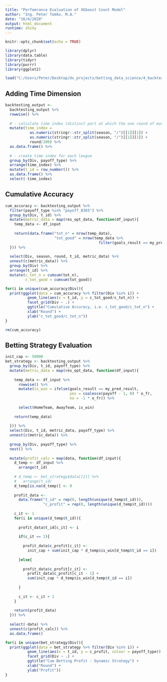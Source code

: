 ```yaml
---
title: "Perfomrance Evaluation of XGboost Count Model"
author: "Ing. Peter Tomko, M.A."
date: "16/4/2020"
output: html_document
runtime: shiny
---
```


```r
knitr::opts_chunk$set(echo = TRUE)

library(dplyr)
library(data.table)
library(tidyr)
library(purrr)
library(ggplot2)

load("C:/Users/Peter/Desktop/ds_projects/betting_data_science/4_backtesting/db_temp/b_xgboost_countmodel.RData")
```

## Adding Time Dimension
```r
backtesting_output <- 
  backtesting_output %>%
  rowwise() %>%
  
  # - calculate time index (distinct part at which the one round of matches is executed)
  mutate(time_index = 
           as.numeric(stringr::str_split(season, "/")[[1]][1]) + 
           as.numeric(stringr::str_split(season, "/")[[1]][2]) + 
           round/200) %>%
  as.data.frame() %>%
  
  # - create time index for each league
  group_by(Div, payoff_type) %>%
  arrange(time_index) %>%
  mutate(t_id = row_number()) %>%
  as.data.frame() %>%
  select(-time_index)
```

## Cumulative Accuracy

```r
cum_accuracy <- backtesting_output %>%
  filter(payoff_type %in% "payoff_B365") %>%
  group_by(Div, t_id) %>%
  mutate(metric_data = map(res_opt_data, function(df_input){
    temp_data <- df_input
    
    return(data.frame("tot_n" = nrow(temp_data),
                      "tot_good" = nrow(temp_data %>% 
                                          filter(goals_result == my_pred_result))))
  })) %>%
  
  select(Div, season, round, t_id, metric_data) %>%
  unnest(c(metric_data)) %>%
  group_by(Div) %>%
  arrange(t_id) %>%
  mutate(c_tot_n = cumsum(tot_n),
         c_tot_good = cumsum(tot_good))

for(i in unique(cum_accuracy$Div)){
  print(ggplot(data = cum_accuracy %>% filter(Div %in% i)) +
          geom_line(aes(x = t_id, y = c_tot_good/c_tot_n)) +
          facet_grid(Div ~ .) +
          ggtitle("Cumulative Accuracy, i.e. c_tot_good/c_tot_n") +
          xlab("Round") +
          ylab("c_tot_good/c_tot_n"))
}

rm(cum_accuracy)
```

## Betting Strategy Evaluation
```r
init_cap <- 50000
bet_strategy <- backtesting_output %>%
  group_by(Div, t_id, payoff_type) %>%
  mutate(metric_data = map(res_opt_data, function(df_input){
    
    temp_data <- df_input %>%
      rowwise() %>%
      mutate(is_win = ifelse(goals_result == my_pred_result, 
                             yes = coalesce(payoff - 1, 0) * o_fr, 
                             no = -1 * o_fr)) %>%
      
      select(HomeTeam, AwayTeam, is_win)
    
    return(temp_data)
    
  })) %>%
  select(Div, t_id, metric_data, payoff_type) %>%
  unnest(c(metric_data)) %>%
  
  group_by(Div, payoff_type) %>%
  nest() %>%
  
  mutate(profit_calc = map(data, function(df_input){
    d_temp <- df_input %>%
      arrange(t_id)
    
    # d_temp <- bet_strategy$data[[1]] %>%
    #   arrange(t_id)
    d_temp[is.na(d_temp)] <- 0
    
    profit_data <- 
      data.frame("t_id" = rep(0, length(unique(d_temp$t_id))),
                 "c_profit" = rep(0, length(unique(d_temp$t_id))))
    
    c_it <- 1
    for(i in unique(d_temp$t_id)){
      
      profit_data$t_id[c_it] <- i
      
      if(c_it == 1){
        
        profit_data$c_profit[c_it] <- 
          init_cap + sum(init_cap * d_temp$is_win[d_temp$t_id == i])
        
      }else{
        
        profit_data$c_profit[c_it] <- 
          profit_data$c_profit[c_it - 1] +
          sum(init_cap * d_temp$is_win[d_temp$t_id == i])
        
      }
      
      c_it <- c_it + 1
    }
    
    return(profit_data)
  })) %>%
  
  select(-data) %>%
  unnest(c(profit_calc)) %>%
  as.data.frame()

for(i in unique(bet_strategy$Div)){
  print(ggplot(data = bet_strategy %>% filter(Div %in% i)) +
          geom_line(aes(x = t_id, y = c_profit, colour = payoff_type)) +
          facet_grid(Div ~ .) +
          ggtitle("Cum Betting Profit - Dynamic Strategy") +
          xlab("Round") +
          ylab("Profit"))
}
```